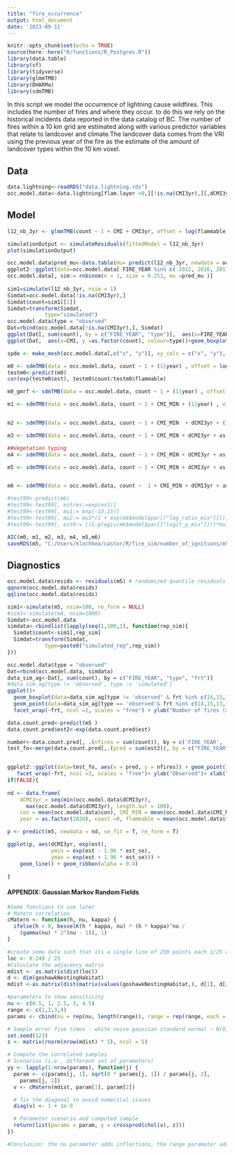 ```yaml
---
title: "fire_occurrence"
output: html_document
date: '2023-09-11'
---
```


```r
knitr::opts_chunk$set(echo = TRUE)
source(here::here("R/functions/R_Postgres.R"))
library(data.table)
library(sf)
library(tidyverse)
library(glmmTMB)
library(DHARMa)
library(sdmTMB)
```

In this script we model the occurrence of lightning cause wildfires. This includes the number of fires and where they occur. to do this we rely on the historical incidents data reported in the data catalog of BC. The number of fires within a 10 km grid are estimated along with various predictor variables that relate to landcover and climate.The landcover data comes from the VRI using the previous year of the fire as the estimate of the amount of landcover types within the 10 km voxel.

## Data
```r
data.lightning<-readRDS("data.lightning.rds")
occ.model.data<-data.lightning[flam.layer >0,][!is.na(CMI3yr),][,dCMI3yr:=CMI-(CMI3yr/3)][, coast:=0][frt==15, coast:=1][is.na(dec.layer), dec.layer:=0][is.na(mixed.layer), mixed.layer:=0][is.na(open.layer), open.layer:=0][,flammable:=con + mix + dec + young + veg][flammable >0, ][, year:= as.factor(FIRE_YEAR)]
```

## Model
```r

l12_nb_3yr <- glmmTMB(count ~ 1 + CMI + CMI3yr, offset = log(flammable), family = nbinom2(link = "log"), ziformula = ~0, data=occ.model.data)

simulationOutput <- simulateResiduals(fittedModel = l12_nb_3yr)
plot(simulationOutput)

occ.model.data$pred_mu<-data.table(mu= predict(l12_nb_3yr, newdata = occ.model.data[, c("flam.layer","flammable", "CMI", "CMI3yr")][,FIRE_YEAR := NA][,frt := NA], type="response"))
ggplot2::ggplot(data=occ.model.data[ FIRE_YEAR %in% c( 2012, 2016, 2017, 2018, 2020, 2022)], aes(x=x, y=y, color = pred_mu)) + facet_wrap(~FIRE_YEAR) + geom_point()
occ.model.data[, sim:= rnbinom(n = 1, size = 0.251, mu =pred_mu )]
 
sim1=simulate(l12_nb_3yr, nsim = 1)
Simdat=occ.model.data[!is.na(CMI3yr),]
Simdat$count=sim1[[1]]
Simdat=transform(Simdat,  
            type="simulated")
occ.model.data$type = "observed"  
Dat=rbind(occ.model.data[!is.na(CMI3yr),], Simdat) 
ggplot(Dat[, sum(count), by = c("FIRE_YEAR", "type")],  aes(x=FIRE_YEAR, y =V1, colour=type))+geom_line()
ggplot(Dat,  aes(x=CMI, y =as.factor(count), colour=type))+geom_boxplot() + facet_grid(~type)

spde <- make_mesh(occ.model.data[,c("x", "y")], xy_cols = c("x", "y"), cutoff = 10)

m0 <- sdmTMB(data = occ.model.data, count ~ 1 + (1|year) , offset = log(occ.model.data$flammable), family = nbinom2(), time = "year",  mesh = spde, spatial = F, spatiotemporal = FALSE, reml=F)
testm0<-predict(m0)
cor(exp(testm0$est), testm0$count/testm0$flammable)

m0_gmrf <- sdmTMB(data = occ.model.data, count ~ 1 + (1|year) , offset = log(occ.model.data$flammable), family = nbinom2(), time = "year",  mesh = spde, spatial = T, spatiotemporal = FALSE, reml=F)

m1 <- sdmTMB(data = occ.model.data, count ~ 1 + CMI_MIN + (1|year) , offset = log(occ.model.data$flammable), family = nbinom2(), time = "year",  mesh = spde, spatial = T, spatiotemporal = FALSE, reml=F)


m2 <- sdmTMB(data = occ.model.data, count ~ 1 + CMI_MIN  + dCMI3yr + (1|year), offset = log(occ.model.data$flammable), family = nbinom2(), time = "year",  mesh = spde, spatial = T, spatiotemporal = FALSE)

m3 <- sdmTMB(data = occ.model.data, count ~ 1 + CMI_MIN + dCMI3yr + as.factor(frt) + (1|year), offset = log(occ.model.data$flammable), family = nbinom2(), time = "year",  mesh = spde, spatial = T, spatiotemporal = FALSE)

##Vegetation typing
m4 <- sdmTMB(data = occ.model.data, count ~ 1 + CMI_MIN + dCMI3yr + as.factor(frt) + log(con+1) + log(young+1) + log(veg+1) + log(dec+1) + log(mix+1) + (1|year), offset = log(occ.model.data$flammable), family = nbinom2(), time = "year", mesh = spde, spatial = T, spatiotemporal = FALSE)

m5 <- sdmTMB(data = occ.model.data, count ~ 1 + CMI_MIN + dCMI3yr + as.factor(frt) + log(con+1) + log(young+1) + (1|year), offset = log(occ.model.data$flammable), family = nbinom2(), time = "year", mesh = spde, spatial = T, spatiotemporal = FALSE, reml=T)


m6 <- sdmTMB(data = occ.model.data, count ~  1 + CMI_MIN + dCMI3yr + as.factor(frt) + log(con+1) + log(young+1) + (1|year), offset = log(occ.model.data$flammable), family = nbinom2(), time = "year", mesh = spde, spatial = F, spatiotemporal = FALSE)

#test99<-predict(m6)
#test99<-test99[, estres:=exp(est)]
#test99<-test99[, mu1:= exp(-13.15)]
#test99<-test99[, mu2:= mu1*(1 + exp(m6$model$par[["log_ratio_mix"]]))]
#test99<-test99[, est9:= ((1-plogis(m6$model$par[["logit_p_mix"]]))*mu1 + plogis(m6$model$par[["logit_p_mix"]])*mu2)*flammable]

AIC(m0, m1, m2, m3, m4, m5,m6)
saveRDS(m5, "C:/Users/klochhea/castor/R/fire_sim/number_of_ignitions/m5.rds")

```


## Diagnostics
```r
occ.model.data$resids <- residuals(m5) # randomized quantile residuals
qqnorm(occ.model.data$resids)
qqline(occ.model.data$resids)

sim1<-simulate(m5, nsim=100, re_form = NULL)
#sim1<-simulate(m4, nsim=1000)
Simdat<-occ.model.data
simdata<-rbindlist(lapply(seq(1,100,1), function(rep_sim){
  Simdat$count<-sim1[,rep_sim]
  Simdat=transform(Simdat,  
            type=paste0("simulated_rep",rep_sim))
}))

occ.model.data$type = "observed"  
Dat=rbind(occ.model.data, simdata) 
data_sim_ag<-Dat[, sum(count), by = c("FIRE_YEAR", "type", "frt")]
#data_sim_ag[type != 'observed', type := 'simulated']
ggplot()+
  geom_boxplot(data=data_sim_ag[type != 'observed' & frt %in% c(14,15,13,12,11,10)],  aes(x=as.factor(FIRE_YEAR), y =V1)) +
  geom_point(data=data_sim_ag[type == 'observed'& frt %in% c(14,15,13,12,11,10)],  aes(x=as.factor(FIRE_YEAR), y =V1, color = 'red')) +
  facet_wrap(~frt, ncol =2, scales = "free") + ylab("Number of fires (>1 ha)")+ xlab("Year")+ theme(legend.position="none")

data.count.pred<-predict(m5 )
data.count.pred$est2<-exp(data.count.pred$est)

number<-data.count.pred[, .(nfires = sum(count)), by = c('FIRE_YEAR', 'frt')]
test_fo<-merge(data.count.pred[,.(pred = sum(est2)), by = c("FIRE_YEAR", 'frt')], number, by = c("FIRE_YEAR", 'frt'))


ggplot2::ggplot(data=test_fo, aes(x = pred, y = nfires)) + geom_point() + geom_smooth(method = "lm", se = T) + geom_abline(slope=1, intercept=0, col = 'black') +
   facet_wrap(~frt, ncol =3, scales = "free")+ ylab("Observed")+ xlab("Predicted")+ theme(legend.position="none")
if(FALSE){
  
nd <- data.frame(
    dCMI3yr = seq(min(occ.model.data$dCMI3yr), 
      max(occ.model.data$dCMI3yr), length.out = 100),  
    con = mean(occ.model.data$con), CMI_MIN = mean(occ.model.data$CMI_MIN), young = mean(occ.model.data$young), frt = 14,
    year = as.factor(2020), coast =0, flammable = mean(occ.model.data$flammable), x = mean(occ.model.data$x), y = mean(occ.model.data$y))

p <- predict(m5, newdata = nd, se_fit = T, re_form = T)

ggplot(p, aes(dCMI3yr, exp(est), 
              ymin = exp(est - 1.96 * est_se), 
              ymax = exp(est + 1.96 * est_se))) +
    geom_line() + geom_ribbon(alpha = 0.4)

}
```


#### APPENDIX: Gaussian Markov Random Fields
```r
#Some functions to use later
# Matern correlation
cMatern <- function(h, nu, kappa) {
  ifelse(h > 0, besselK(h * kappa, nu) * (h * kappa)^nu / 
    (gamma(nu) * 2^(nu - 1)), 1)
}

#create some data such that its a single line of 250 points each 1/25 away from each other
loc <- 0:249 / 25 
#Calculate the adjacency matrix
mdist <- as.matrix(dist(loc))
d <- dim(goshawkNestingHabitat)
mdist <-as.matrix(dist(matrix(values(goshawkNestingHabitat,), d[1], d[2], byrow=TRUE)))

#parameters to show sensitivity
nu <- c(0.5, 1, 2.5, 3, 4.5)
range <- c(1,2,3,4)
params <- cbind(nu = rep(nu, length(range)), range = rep(range, each = length(nu)))

# Sample error five times - white noise gaussian standard normal ~ N(0, 1)
set.seed(123)
z <- matrix(rnorm(nrow(mdist) * 5), ncol = 5)

# Compute the correlated samples
# Scenarios (i.e., different set of parameters)
yy <- lapply(1:nrow(params), function(j) { 
  param <- c(params[j, 1], sqrt(8 * params[j, 1]) / params[j, 2], 
    params[j, 2])
  v <- cMatern(mdist, param[1], param[2])

  # fix the diagonal to avoid numerical issues
  diag(v) <- 1 + 1e-9 

  # Parameter scenario and computed sample
  return(list(params = param, y = crossprod(chol(v), z)))
})

#Conclusion: the nu parameter adds inflections, the range parameter add smoothness
```

